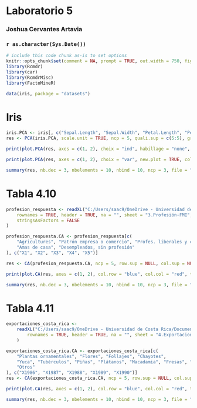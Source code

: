 <!-- R Commander Markdown Template -->

Laboratorio 5
=======================

### Joshua Cervantes Artavia

### `r as.character(Sys.Date())`

```{r echo=FALSE, include = FALSE}
# include this code chunk as-is to set options
knitr::opts_chunk$set(comment = NA, prompt = TRUE, out.width = 750, fig.height = 8, fig.width = 8)
library(Rcmdr)
library(car)
library(RcmdrMisc)
library(FactoMineR)
```

```{r}
data(iris, package = "datasets")
```

# Iris



```{r}
iris.PCA <- iris[, c("Sepal.Length", "Sepal.Width", "Petal.Length", "Petal.Width", "Species")]
res <- PCA(iris.PCA, scale.unit = TRUE, ncp = 5, quali.sup = c(5:5), graph = FALSE)
```


```{r}
print(plot.PCA(res, axes = c(1, 2), choix = "ind", habillage = "none", col.ind = "#0d1282", col.ind.sup = "blue", col.quali = "#d71313", label = c("ind", "ind.sup", "quali"), new.plot = TRUE, title = "Plano principal"))
```

```{r}
print(plot.PCA(res, axes = c(1, 2), choix = "var", new.plot = TRUE, col.var = "black", col.quanti.sup = "blue", label = c("var", "quanti.sup"), lim.cos2.var = 0, title = "Círculo de correlaciones"))
```

```{r}
summary(res, nb.dec = 3, nbelements = 10, nbind = 10, ncp = 3, file = "")
```


# Tabla 4.10


```{r}
profesion_respuesta <- readXL("C:/Users/saac9/OneDrive - Universidad de Costa Rica/Documents/UCR/2023/Topicos_de_analisis_de_datos_1/Laboratorios/Ejercicios-Cap4.xlsx",
    rownames = TRUE, header = TRUE, na = "", sheet = "3.Profesión-FMI",
    stringsAsFactors = FALSE
)
```




```{r}
profesion_respuesta.CA <- profesion_respuesta[c(
    "Agricultures", "Patrón empresa o comercio", "Profes. liberales y científicas", "Empleados", "Profesiones intermedias", "Profesores y maestros", "Estudiantes", "Pensionados",
    "Amas de casa", "Desempleados, sin profesión"
), c("X1", "X2", "X3", "X4", "X5")]

res <- CA(profesion_respuesta.CA, ncp = 5, row.sup = NULL, col.sup = NULL, graph = FALSE)

```

```{r}
print(plot.CA(res, axes = c(1, 2), col.row = "blue", col.col = "red", title = "Plano factorial principal AFC"), label = c("col", "col.sup", "row", "row.sup"))
```


```{r}
summary(res, nb.dec = 3, nbelements = 10, nbind = 10, ncp = 3, file = "")
```

# Tabla 4.11

```{r}
exportaciones_costa_rica <-
    readXL("C:/Users/saac9/OneDrive - Universidad de Costa Rica/Documents/UCR/2023/Topicos_de_analisis_de_datos_1/Laboratorios/Ejercicios-Cap4.xlsx",
        rownames = TRUE, header = TRUE, na = "", sheet = "4.Exportaciones", stringsAsFactors = FALSE
    )
```




```{r}
exportaciones_costa_rica.CA <- exportaciones_costa_rica[c(
    "Plantas ornamentales", "Flores", "Follajes", "Chayotes",
    "Yuca", "Tubérculos", "Piñas", "Plátanos", "Macadamia", "Fresas", "Melones", "Papayas", "Petunia", "Raivilla",
    "Otros"
), c("X1986", "X1987", "X1988", "X1989", "X1990")]
res <- CA(exportaciones_costa_rica.CA, ncp = 5, row.sup = NULL, col.sup = NULL, graph = FALSE)
```

```{r}
print(plot.CA(res, axes = c(1, 2), col.row = "blue", col.col = "red", title = "Plano factorial principal AFC"), label = c("col", "col.sup", "row", "row.sup"))
```


```{r}
summary(res, nb.dec = 3, nbelements = 10, nbind = 10, ncp = 3, file = "")
```